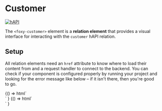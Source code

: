 
<Meta title="Other / Customer" component="foxy-customer" />

# Customer

[![hAPI](https://img.shields.io/badge/hAPI-customer-green.svg)](https://api.foxycart.com/rels/customer)

The `<foxy-customer>` element is a **relation element** that provides a visual interface for interacting with the `customer` hAPI relation.

## Setup

All relation elements need an `href` attribute to know where to load their content from and a request handler to connect to the backend. You can check if your component is configured properly by running your project and looking for the error message like below – if it isn't there, then you're good to go.

<Canvas>
  <Story name="Default" height="320px">
    {() =>
      html`
        <div class="container mx-auto p-2 sm:p-4 md:p-6 lg:p-8">
          <foxy-customer></foxy-customer>
        </div>
      `
    }
  </Story>
</Canvas>

<Canvas height="320px">
  <Story name="Configured">
    {() =>
      html`
        <div class="container mx-auto p-2 sm:p-4 md:p-6 lg:p-8">
          <foxy-customer href="https://demo.foxycart.com/s/admin/customers/0"> </foxy-customer>
        </div>
      `
    }
  </Story>
</Canvas>
